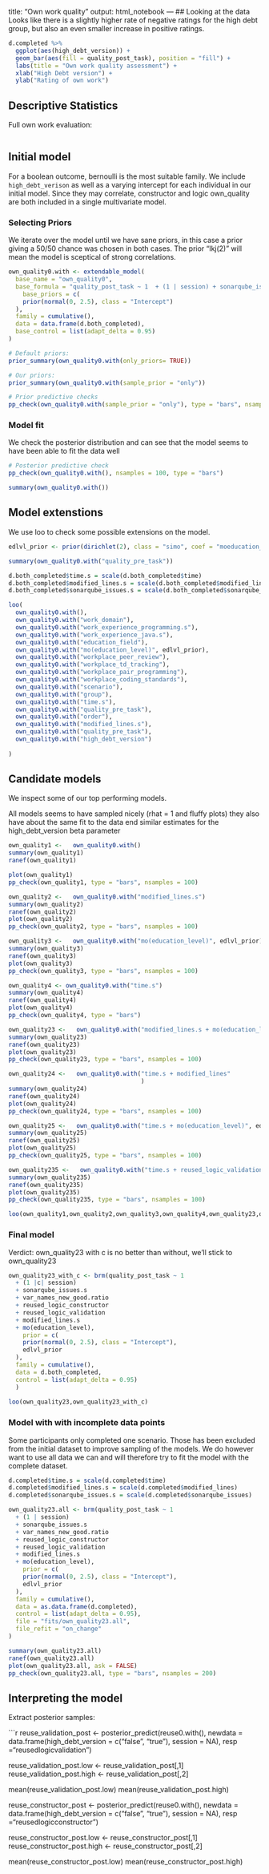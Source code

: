title: "Own work quality"
output: html_notebook
---
## Looking at the data
Looks like there is a slightly higher rate of negative ratings for the high debt group, but also an even smaller increase in positive ratings.
```r
d.completed %>%
  ggplot(aes(high_debt_version)) +
  geom_bar(aes(fill = quality_post_task), position = "fill") +
  labs(title = "Own work quality assessment") +
  xlab("High Debt version") +
  ylab("Rating of own work")
```
## Descriptive Statistics
Full own work evaluation:
```r
```

## Initial model
For a boolean outcome, bernoulli is the most suitable family.
We include `high_debt_verison` as well as a varying intercept for each individual in our initial model. Since they may correlate, constructor and logic own_quality are both included in a single multivariate model.

### Selecting Priors
We iterate over the model until we have sane priors, in this case a prior giving a 50/50 chance was chosen in both cases. The prior "lkj(2)" will mean the model is sceptical of strong correlations.

```r


own_quality0.with <- extendable_model(
  base_name = "own_quality0",
  base_formula = "quality_post_task ~ 1  + (1 | session) + sonarqube_issues.s + var_names_new_good.ratio + reused_logic_constructor + reused_logic_validation",
    base_priors = c(
    prior(normal(0, 2.5), class = "Intercept")
  ),
  family = cumulative(),
  data = data.frame(d.both_completed),
  base_control = list(adapt_delta = 0.95)
)

# Default priors:
prior_summary(own_quality0.with(only_priors= TRUE))

# Our priors:
prior_summary(own_quality0.with(sample_prior = "only"))

# Prior predictive checks
pp_check(own_quality0.with(sample_prior = "only"), type = "bars", nsamples = 200)

```

### Model fit
We check the posterior distribution and can see that the model seems to have been able to fit the data well
```r
# Posterior predictive check
pp_check(own_quality0.with(), nsamples = 100, type = "bars")

summary(own_quality0.with())
```

## Model extenstions

We use loo to check some possible extensions on the model.

```r

edlvl_prior <- prior(dirichlet(2), class = "simo", coef = "moeducation_level1")

summary(own_quality0.with("quality_pre_task"))

```

```r
d.both_completed$time.s = scale(d.both_completed$time)
d.both_completed$modified_lines.s = scale(d.both_completed$modified_lines)
d.both_completed$sonarqube_issues.s = scale(d.both_completed$sonarqube_issues)
```
    
```r

loo(
  own_quality0.with(),
  own_quality0.with("work_domain"),
  own_quality0.with("work_experience_programming.s"),
  own_quality0.with("work_experience_java.s"),
  own_quality0.with("education_field"),
  own_quality0.with("mo(education_level)", edlvl_prior),
  own_quality0.with("workplace_peer_review"),
  own_quality0.with("workplace_td_tracking"),
  own_quality0.with("workplace_pair_programming"),
  own_quality0.with("workplace_coding_standards"),
  own_quality0.with("scenario"),
  own_quality0.with("group"),
  own_quality0.with("time.s"),
  own_quality0.with("quality_pre_task"),
  own_quality0.with("order"),
  own_quality0.with("modified_lines.s"),
  own_quality0.with("quality_pre_task"),
  own_quality0.with("high_debt_version")
  
)

```
## Candidate models
We inspect some of our top performing models. 

All models seems to have sampled nicely (rhat = 1 and fluffy plots) they also have about the same fit to the data end similar estimates for the high_debt_version beta parameter

```r
own_quality1 <-   own_quality0.with()
summary(own_quality1)
ranef(own_quality1)

plot(own_quality1)
pp_check(own_quality1, type = "bars", nsamples = 100)
```

```r
own_quality2 <-   own_quality0.with("modified_lines.s")
summary(own_quality2)
ranef(own_quality2)
plot(own_quality2)
pp_check(own_quality2, type = "bars", nsamples = 100)
```

```r

own_quality3 <-   own_quality0.with("mo(education_level)", edlvl_prior)
summary(own_quality3)
ranef(own_quality3)
plot(own_quality3)
pp_check(own_quality3, type = "bars", nsamples = 100)

```

```r
own_quality4 <- own_quality0.with("time.s")
summary(own_quality4)
ranef(own_quality4)
plot(own_quality4)
pp_check(own_quality4, type = "bars")
```




```r
own_quality23 <-   own_quality0.with("modified_lines.s + mo(education_level)", edlvl_prior)
summary(own_quality23)
ranef(own_quality23)
plot(own_quality23)
pp_check(own_quality23, type = "bars", nsamples = 100)
```

```r
own_quality24 <-   own_quality0.with("time.s + modified_lines"
                                     )
summary(own_quality24)
ranef(own_quality24)
plot(own_quality24)
pp_check(own_quality24, type = "bars", nsamples = 100)
```

```r
own_quality25 <-   own_quality0.with("time.s + mo(education_level)", edlvl_prior)
summary(own_quality25)
ranef(own_quality25)
plot(own_quality25)
pp_check(own_quality25, type = "bars", nsamples = 100)
```

```r
own_quality235 <-   own_quality0.with("time.s + reused_logic_validation + mo(education_level)")
summary(own_quality235)
ranef(own_quality235)
plot(own_quality235)
pp_check(own_quality235, type = "bars", nsamples = 100)
```

```r
loo(own_quality1,own_quality2,own_quality3,own_quality4,own_quality23,own_quality24,own_quality235)
```

### Final model
Verdict: own_quality23 with c is no better than without, we'll stick to own_quality23

```r
own_quality23_with_c <- brm(quality_post_task ~ 1  
  + (1 |c| session) 
  + sonarqube_issues.s 
  + var_names_new_good.ratio
  + reused_logic_constructor
  + reused_logic_validation
  + modified_lines.s 
  + mo(education_level),
    prior = c(
    prior(normal(0, 2.5), class = "Intercept"),
    edlvl_prior
  ),
  family = cumulative(),
  data = d.both_completed,
  control = list(adapt_delta = 0.95)
  )
  
loo(own_quality23,own_quality23_with_c)
```

### Model with with incomplete data points

Some participants only completed one scenario. Those has been excluded from the initial dataset to improve sampling of the models. We do however want to use all data we can and will therefore try to fit the model with the complete dataset.

```r
d.completed$time.s = scale(d.completed$time)
d.completed$modified_lines.s = scale(d.completed$modified_lines)
d.completed$sonarqube_issues.s = scale(d.completed$sonarqube_issues)
```

```r
own_quality23.all <- brm(quality_post_task ~ 1  
  + (1 | session) 
  + sonarqube_issues.s 
  + var_names_new_good.ratio
  + reused_logic_constructor
  + reused_logic_validation
  + modified_lines.s 
  + mo(education_level),
    prior = c(
    prior(normal(0, 2.5), class = "Intercept"),
    edlvl_prior
  ),
  family = cumulative(),
  data = as.data.frame(d.completed),
  control = list(adapt_delta = 0.95),
  file = "fits/own_quality23.all",
  file_refit = "on_change"
)

summary(own_quality23.all)
ranef(own_quality23.all)
plot(own_quality23.all, ask = FALSE)
pp_check(own_quality23.all, type = "bars", nsamples = 200)

```

## Interpreting the model

Extract posterior samples:

```r

reuse_validation_post <- posterior_predict(reuse0.with(), newdata = data.frame(high_debt_version = c("false", "true"), session = NA), resp ="reusedlogicvalidation")

reuse_validation_post.low <-  reuse_validation_post[,1]
reuse_validation_post.high <-  reuse_validation_post[,2]

mean(reuse_validation_post.low)
mean(reuse_validation_post.high)

reuse_constructor_post <- posterior_predict(reuse0.with(), newdata = data.frame(high_debt_version = c("false", "true"), session = NA), resp ="reusedlogicconstructor")

reuse_constructor_post.low <-  reuse_constructor_post[,1]
reuse_constructor_post.high <-  reuse_constructor_post[,2]

mean(reuse_constructor_post.low)
mean(reuse_constructor_post.high)